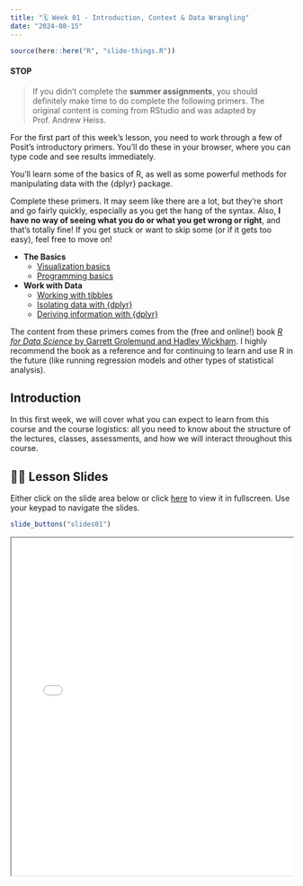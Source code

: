 ```yaml
---
title: "🗓️ Week 01 - Introduction, Context & Data Wrangling"
date: "2024-08-15"
---
```


```r
source(here::here("R", "slide-things.R"))
```

::: {.callout-warning}

#### STOP

> If you didn't complete the **summer assignments**, you should definitely make time to do complete the following primers. The original content is coming from RStudio and was adapted by Prof. Andrew Heiss.

For the first part of this week's lesson, you need to work through a few of Posit's introductory primers. You'll do these in your browser, where you can type code and see results immediately.

You'll learn some of the basics of R, as well as some powerful methods for manipulating data with the {dplyr} package.

Complete these primers. It may seem like there are a lot, but they're short and go fairly quickly, especially as you get the hang of the syntax. Also, **I have no way of seeing what you do or what you get wrong or right**, and that's totally fine! If you get stuck or want to skip some (or if it gets too easy), feel free to move on!

- **The Basics**
    - [Visualization basics](https://r-primers.andrewheiss.com/basics/01-visualization-basics/)
    - [Programming basics](https://r-primers.andrewheiss.com/basics/02-programming-basics/)
- **Work with Data**
    - [Working with tibbles](https://r-primers.andrewheiss.com/transform-data/01-tibbles/)
    - [Isolating data with {dplyr}](https://r-primers.andrewheiss.com/transform-data/02-isolating/)
    - [Deriving information with {dplyr}](https://r-primers.andrewheiss.com/transform-data/03-deriving/)

The content from these primers comes from the (free and online!) book [*R for Data Science* by Garrett Grolemund and Hadley Wickham](https://r4ds.hadley.nz/). I highly recommend the book as a reference and for continuing to learn and use R in the future (like running regression models and other types of statistical analysis).

:::

## Introduction

In this first week, we will cover what you can expect to learn from this course and the course logistics: all you need to know about the structure of the lectures, classes, assessments, and how we will interact throughout this course. 

## 👨‍🏫 Lesson Slides 

Either click on the slide area below or click [here](slides.qmd) to view it in fullscreen.
Use your keypad to navigate the slides.

```r
slide_buttons("slides01")
```

<div class="container" style="position: relative;overflow: hidden;width: 100%;min-height:600px;">
<iframe src="slides01.html" style="position=absolute;top: 0;left: 0;bottom: 0;right: 0;width: 100%;min-height:600px;"></iframe>
</div>

<!-- {{< revealjs "slides.html" class="ratio ratio-16x9">}} -->